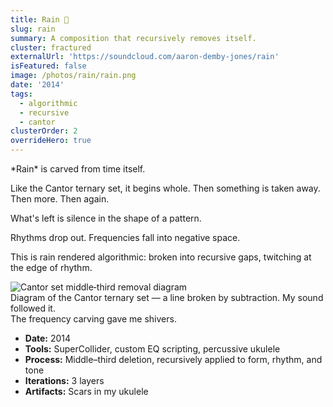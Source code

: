 ```yaml
---
title: Rain 🎵
slug: rain
summary: A composition that recursively removes itself.
cluster: fractured
externalUrl: 'https://soundcloud.com/aaron-demby-jones/rain'
isFeatured: false
image: /photos/rain/rain.png
date: '2014'
tags:
  - algorithmic
  - recursive
  - cantor
clusterOrder: 2
overrideHero: true
---
```




<div className="not-prose flex justify-center">
  <div className="w-full max-w-3xl">
    <SimpleVideoBlock
      title="Rain 🎵"
      subtitle="A composition that recursively removes itself."
      poster="/photos/rain/rain.png"
      videoSrc="https://kr3e5ferkjmujweh.public.blob.vercel-storage.com/rain-U9Ba3gqJzy6amdj4Y4Ilaffh8wsLz7.mp4"
      caption=""
      className="max-w-md px-4"
    />
  </div>
</div>

<ProjectOverview>
*Rain* is carved from time itself.

Like the Cantor ternary set, it begins whole.  Then something is taken away. Then more. Then again.  

What's left is silence in the shape of a pattern.

Rhythms drop out. Frequencies fall into negative space.

This is rain rendered algorithmic: broken into recursive gaps, twitching at the edge of rhythm.

<div className="text-center">
<div className="flex justify-center my-8">
  <Image
    src="/photos/rain/cantor.png"
    alt="Cantor set middle‑third removal diagram"
    width={400}
    height={200}
  />
</div>
<Caption>
  Diagram of the Cantor ternary set — a line broken by subtraction. My sound followed it.
</Caption>
</div>
</ProjectOverview>

<FieldNote>
The frequency carving gave me shivers.
</FieldNote>

<CollapseMetadata>
  <ul>
    <li><strong>Date:</strong> 2014</li>
    <li><strong>Tools:</strong> SuperCollider, custom EQ scripting, percussive ukulele</li>
    <li><strong>Process:</strong> Middle–third deletion, recursively applied to form, rhythm, and tone</li>
    <li><strong>Iterations:</strong> 3 layers</li>
    <li><strong>Artifacts:</strong> Scars in my ukulele</li>
  </ul>
</CollapseMetadata>

<CallToAction email="aaron.demby.jones@gmail.com" />
